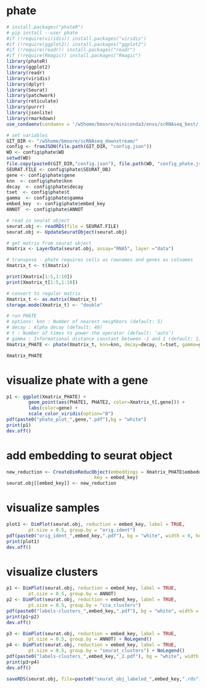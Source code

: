 # phate
```r
# install.packages("phateR")
# pip install --user phate
#if (!require(viridis)) install.packages("viridis")
#if (!require(ggplot2)) install.packages("ggplot2")
#if (!require(readr)) install.packages("readr")
#if (!require(Rmagic)) install.packages("Rmagic")
library(phateR)
library(ggplot2)
library(readr)
library(viridis)
library(dplyr)
library(Seurat)
library(patchwork)
library(reticulate)
library(purrr)
library(jsonlite)
library(rmarkdown)
use_condaenv(condaenv = '/w5home/bmoore/miniconda3/envs/scRNAseq_best/', required = TRUE)
```
```r
# set variables
GIT_DIR <- "/w5home/bmoore/scRNAseq_downstream/"
config <- fromJSON(file.path(GIT_DIR, "config.json"))
WD <- config$phate$WD
setwd(WD)
file.copy(paste0(GIT_DIR,"config.json"), file.path(WD, "config_phate.json"))
SEURAT.FILE <- config$phate$SEURAT_OBJ
gene <- config$phate$gene
knn  <- config$phate$knn
decay  <- config$phate$decay
tset  <- config$phate$t
gamma  <- config$phate$gamma
embed_key  <- config$phate$embed_key
ANNOT  <- config$phate$ANNOT
```
```r
# read in seurat object
seurat.obj <- readRDS(file = SEURAT.FILE)
seurat.obj <- UpdateSeuratObject(seurat.obj)
```

```r
# get matrix from seurat object
Xmatrix <- LayerData(seurat.obj, assay="RNA5", layer ="data")
```
```r
# transpose - phate requires cells as rownames and genes as colnames
Xmatrix_t <- t(Xmatrix)
```
```r
print(Xmatrix[1:5,1:10])
print(Xmatrix_t[1:5,1:10])
```
```r
# convert to regular matrix
Xmatrix_t <- as.matrix(Xmatrix_t)
storage.mode(Xmatrix_t) <- "double"
```

```r
# run PHATE
# options: knn : Number of nearest neighbors (default: 5)
# decay : Alpha decay (default: 40)
# t : Number of times to power the operator (default: ‘auto’)
# gamma : Informational distance constant between -1 and 1 (default: 1)
Xmatrix_PHATE <- phate(Xmatrix_t, knn=knn, decay=decay, t=tset, gamma=gamma)
```
```r
Xmatrix_PHATE
```
# visualize phate with a gene
```r
p1 <- ggplot(Xmatrix_PHATE) +
        geom_point(aes(PHATE1, PHATE2, color=Xmatrix_t[,gene])) +
        labs(color=gene) +
        scale_color_viridis(option="B")
pdf(paste0("phate_plot_",gene,".pdf"),bg = "white")
print(p1)
dev.off()
```

# add embedding to seurat object
```r
new_reduction <- CreateDimReducObject(embeddings = Xmatrix_PHATE$embedding, 
                                key = embed_key)
seurat.obj[[embed_key]] <- new_reduction
```
# visualize samples
```r
plot1 <- DimPlot(seurat.obj, reduction = embed_key, label = TRUE, 
        pt.size = 0.5, group.by = "orig.ident")
pdf(paste0("orig_ident_",embed_key,".pdf"), bg = "white", width = 8, height = 6)
print(plot1)
dev.off()
```
# visualize clusters
```r
p1 <- DimPlot(seurat.obj, reduction = embed_key, label = TRUE, 
        pt.size = 0.5, group.by = ANNOT)
p2 <- DimPlot(seurat.obj, reduction = embed_key, label = TRUE, 
        pt.size = 0.5, group.by = "cca_clusters")
pdf(paste0("labels-clusters_",embed_key,".pdf"), bg = "white", width = 8, height = 6)
print(p1+p2)
dev.off()
```
```r
p3 <- DimPlot(seurat.obj, reduction = embed_key, label = TRUE, 
        pt.size = 0.5, group.by = ANNOT) + NoLegend()
p4 <- DimPlot(seurat.obj, reduction = embed_key, label = TRUE, 
        pt.size = 0.5, group.by = "seurat_clusters") + NoLegend()
pdf(paste0("labels-clusters_",embed_key,"_2.pdf"), bg = "white", width = 8, height = 6)
print(p3+p4)
dev.off()
```
```r
saveRDS(seurat.obj, file=paste0("seurat_obj_labeled_",embed_key,".rds"))
```